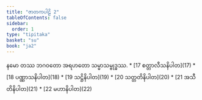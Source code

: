 ```yaml
---
title: "ဇာတကပါဠိ 2"
tableOfContents: false
sidebar:
  order: 1
type: "tipitaka"
basket: "su"
book: "ja2"
---
```


<Paragraph number="1" type="center" book="ja2">
နမော တဿ ဘဂဝတော အရဟတော သမ္မာသမ္ဗုဒ္ဓဿ.

</Paragraph>

<TableOfContents book="ja2">
* [17 စတ္တာလီသနိပါတ](17)
* [18 ပဏ္ဏာသနိပါတ](18)
* [19 သဋ္ဌိနိပါတ](19)
* [20 သတ္တတိနိပါတ](20)
* [21 အသီတိနိပါတ](21)
* [22 မဟာနိပါတ](22)
</TableOfContents>